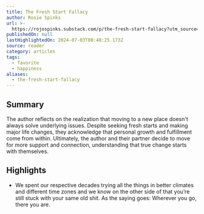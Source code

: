 ```yaml
---
title: The Fresh Start Fallacy
author: Rosie Spinks
url: >-
  https://rojospinks.substack.com/p/the-fresh-start-fallacy?utm_source=post-email-title&publication_id=4486&post_id=144471133&utm_campaign=email-post-title&isFreemail=true&r=og9hp&triedRedirect=true&utm_medium=email
publishedOn: null
lastHighlightedOn: 2024-07-03T08:48:25.173Z
source: reader
category: articles
tags:
  - favorite
  - happiness
aliases:
  - the-fresh-start-fallacy
---
```

## Summary

The author reflects on the realization that moving to a new place doesn't always solve underlying issues. Despite seeking fresh starts and making major life changes, they acknowledge that personal growth and fulfillment come from within. Ultimately, the author and their partner decide to move for more support and connection, understanding that true change starts with themselves.

## Highlights
- We spent our respective decades trying all the things in better climates and different time zones and we know on the other side of that you’re still stuck with your same old shit. As the saying goes: Wherever you go, there you are.
